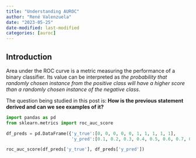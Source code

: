 ```yaml
---
title: "Understanding AUROC"
author: "René Valenzuela"
date: "2023-05-25"
date-modified: last-modified
categories: [auroc]
---
```


## Introduction

Area under the ROC curve is a metric measuring the performance of a binary classifier. Its value can be interpreted as *the probability that randomly chosen instance from the positive class will have a higher score than a randomly chosen instance of the negative class*.

The question being studied in this post is: **How is the previous statement derived and can we see examples of it?**

```python
import pandas as pd
from sklearn.metrics import roc_auc_score
```

```python
df_preds = pd.DataFrame({'y_true':[0, 0, 0, 0, 0, 1, 1, 1, 1, 1], 
                         'y_pred':[0.1, 0.2, 0.3, 0.4, 0.5, 0.6, 0.7, 0.8, 0.9, 1]}).reset_index()
```

```python
roc_auc_score(df_preds['y_true'], df_preds['y_pred'])
```

```python

```